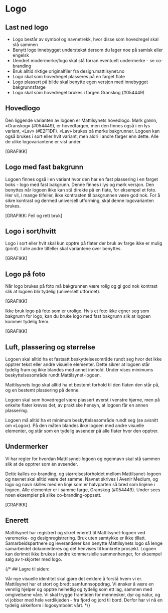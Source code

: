 
<Meta title="Identitet/Logo" />

# Logo

## Last ned logo

<Svgs path="logo" reverse mode="light" />

<Svgs path="logo" reverse mode="dark" />

- Logo består av symbol og navnetrekk, hvor disse som hovedregel skal stå sammen
- Benytt logo innebygget understekst dersom du lager noe på samisk eller engelsk
- Uendret modermerke/logo skal stå forran eventuelt undermerke - se co-branding
- Bruk alltid riktige originalfiler fra design.mattilsynet.no
- Logo skal som hovedregel plasseres på en farget flate
- Logo plassert på bilde skal benytte egen versjon med innebygget bakgrunnsfarge
- Logo skal som hovedregel brukes i fargen Granskog (#054449)

## Hovedlogo
Den liggende varianten av logoen er Mattilsynets hovedlogo. Mørk grønn, «Granskog» (#054449), er hovedfargen, men den finnes også i en lys variant, «Lav» (#E2F1DF). «Lav» brukes på mørke bakgrunner. Logoen kan også brukes i sort eller hvit variant, men aldri i andre farger enn dette. Alle de ulike logovariantene er vist under.

[GRAFIKK]

## Logo med fast bakgrunn
Logoen finnes også i en variant hvor den har en fast plassering i en farget boks - logo med fast bakgrunn. Denne finnes i lys og mørk versjon. Den benyttes når logoen ikke kan stå direkte på en flate, for eksempel et foto. Her vil, i mange tilfeller, ikke kontrasten til bakgrunnen være god nok. For å sikre kontrast og dermed universell utforming, skal denne logovarianten brukes.

[GRAFIKK: Feil og rett bruk]

## Logo i sort/hvitt
Logo i sort eller hvit skal kun opptre på flater der bruk av farge ikke er mulig (print). I alle andre tilfeller skal variantene over benyttes.

[GRAFIKK]

## Logo på foto
Når logo brukes på foto må bakgrunnen være rolig og gi god nok kontrast slik at logoen blir tydelig (universelt utformet).

[GRAFIKK]

Ikke bruk logo på foto som er urolige. Hvis et foto ikke egner seg som bakgrunn for logo, kan du bruke logo med fast bakgrunn slik at logoen kommer tydelig frem.

[GRAFIKK]

## Luft, plassering og størrelse
Logoen skal alltid ha et fastsatt beskyttelsesområde rundt seg hvor det ikke opptrer tekst eller andre visuelle elementer. Dette sikrer at logoen står tydelig fram og ikke blandes med annet innhold. Under vises minimums beskyttelsesområde rundt Mattilsynet-logoen. 

Mattilsynets logo skal alltid ha et bestemt forhold til den flaten den står på, og en bestemt plassering på denne.

Logoen skal som hovedregel være plassert øverst i venstre hjørne, men på enkelte flater kreves det, av praktiske hensyn, at logoen får en annen plassering.

Logoen må alltid ha et minimum beskyttelsesområde rundt seg (se avsnitt om «Logo»). På den måten blandes ikke logoen med andre visuelle elementer, og står som en tydelig avsender på alle flater hvor den opptrer.



## Undermerker

Vi har regler for hvordan Mattilsynet-logoen og egennavn skal stå sammen slik at de opptrer som én avsender.

Dette kalles co-branding, og størrelsesforholdet mellom Mattilsynet-logoen og navnet skal alltid være det samme. Navnet skrives i Avenir Medium, og logo og navn skilles med en linje som er halvparten så bred som linjene i logoen. Alle elementer er i samme farge, Granskog (#054449). Under sees noen eksempler på slike co-branding-oppsett.

[GRAFIKK]


## Enerett
Mattilsynet har registrert og sikret enerett til Mattilsynet-logoen ved varemerke- og designregistrering. Bruk uten samtykke er ikke tillatt. Samarbeidspartnere og leverandører kan benytte Mattilsynets logo så lenge samarbeidet dokumenteres og det henvises til konkrete prosjekt. Logoen kan derimot ikke brukes i andre kommersielle sammenhenger, for eksempel salg av t-skjorter med logo.


{/* ## Lagre til siden:

Vår nye visuelle identitet skal gjøre det enklere å forstå hvem vi er. Mattilsynet har et stort og bredt samfunnsoppdrag. Vi ønsker å være en vennlig hjelper og opptre helhetlig og tydelig som ett lag, sammen med omgivelsene våre. Vi skal trygge framtiden for mennesker, dyr og natur, og vi jobber med hele verdikjeden - fra fjord og jord til bord. Derfor har vi nå en tydelig sirkelform i logosymbolet vårt. */}